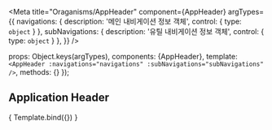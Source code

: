 
<Meta
  title="Oraganisms/AppHeader"
  component={AppHeader}
  argTypes={{
    navigations: {
      description: '메인 내비게이션 정보 객체',
      control: {
        type: `object`
      }
    },
    subNavigations: {
      description: '유틸 내비게이션 정보 객체',
      control: {
        type: `object`
      }
    },
  }}
/>

  props: Object.keys(argTypes),
  components: {AppHeader},
  template: `
    <AppHeader :navigations="navigations" :subNavigations="subNavigations" />
  `,
  methods: {}
});

## Application Header

<Canvas>
  <Story
    name="AppHeader"
    args={{
      navigations: [
        { "content": "방송VOD", "to": "#" },
        { "content": "실시간TV", "to": "#" },
        { "content": "영화", "to": "#" },
        { "content": "무료", "to": "#" },
      ],
      subNavigations: [
        { "content": "로그인", "to": "#"},
        { "content": "마이푹", "to": "#"},
        { "content": "이용권 구매", "to": "#"},
      ],
    }}
  >
    { Template.bind({}) }
  </Story>
</Canvas>

<ArgsTable story="AppHeader" />
